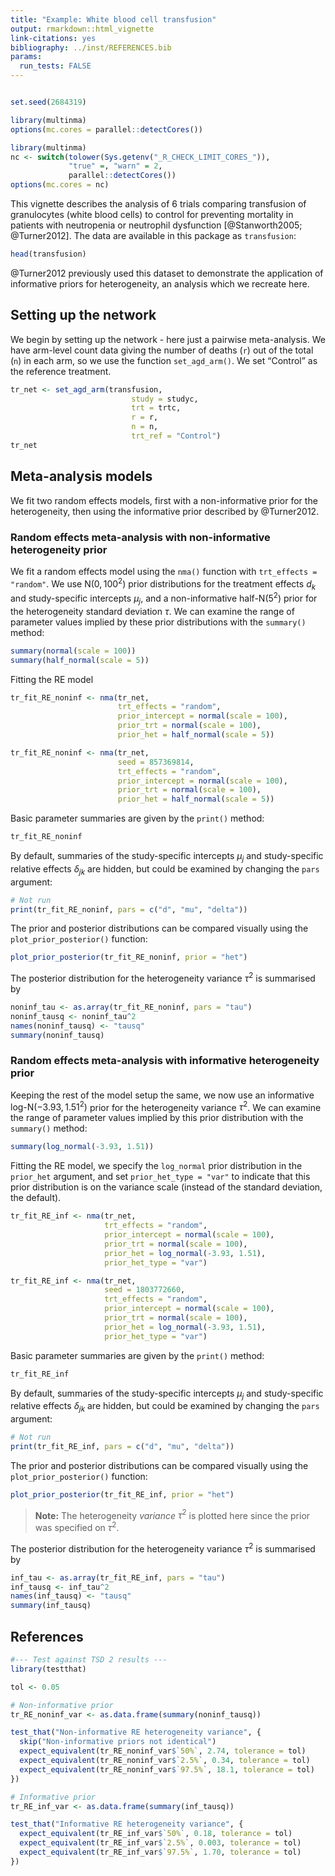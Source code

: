 ```yaml
---
title: "Example: White blood cell transfusion"
output: rmarkdown::html_vignette
link-citations: yes
bibliography: ../inst/REFERENCES.bib
params:
  run_tests: FALSE
---
```


```r
```
```r
set.seed(2684319)
```

```r
library(multinma)
options(mc.cores = parallel::detectCores())
```
```r
library(multinma)
nc <- switch(tolower(Sys.getenv("_R_CHECK_LIMIT_CORES_")), 
             "true" =, "warn" = 2, 
             parallel::detectCores())
options(mc.cores = nc)
```

This vignette describes the analysis of 6 trials comparing transfusion of granulocytes (white blood cells) to control for preventing mortality in patients with neutropenia or neutrophil dysfunction [@Stanworth2005; @Turner2012].
The data are available in this package as `transfusion`:
```r
head(transfusion)
```

@Turner2012 previously used this dataset to demonstrate the application of informative priors for heterogeneity, an analysis which we recreate here.

## Setting up the network
We begin by setting up the network - here just a pairwise meta-analysis.
We have arm-level count data giving the number of deaths (`r`) out of the total (`n`) in each arm, so we use the function `set_agd_arm()`.
We set "Control" as the reference treatment.
```r
tr_net <- set_agd_arm(transfusion, 
                           study = studyc,
                           trt = trtc,
                           r = r, 
                           n = n,
                           trt_ref = "Control")
tr_net
```


## Meta-analysis models
We fit two random effects models, first with a non-informative prior for the heterogeneity, then using the informative prior described by @Turner2012.

### Random effects meta-analysis with non-informative heterogeneity prior
We fit a random effects model using the `nma()` function with `trt_effects = "random"`.
We use $\mathrm{N}(0, 100^2)$ prior distributions for the treatment effects $d_k$ and study-specific intercepts $\mu_j$, and a non-informative $\textrm{half-N}(5^2)$ prior for the heterogeneity standard deviation $\tau$.
We can examine the range of parameter values implied by these prior distributions with the `summary()` method:
```r
summary(normal(scale = 100))
summary(half_normal(scale = 5))
```

Fitting the RE model
```r
tr_fit_RE_noninf <- nma(tr_net, 
                        trt_effects = "random",
                        prior_intercept = normal(scale = 100),
                        prior_trt = normal(scale = 100),
                        prior_het = half_normal(scale = 5))
```
```r
tr_fit_RE_noninf <- nma(tr_net, 
                        seed = 857369814,
                        trt_effects = "random",
                        prior_intercept = normal(scale = 100),
                        prior_trt = normal(scale = 100),
                        prior_het = half_normal(scale = 5))
```

Basic parameter summaries are given by the `print()` method:
```r
tr_fit_RE_noninf
```

By default, summaries of the study-specific intercepts $\mu_j$ and study-specific relative effects $\delta_{jk}$ are hidden, but could be examined by changing the `pars` argument:
```r
# Not run
print(tr_fit_RE_noninf, pars = c("d", "mu", "delta"))
```

The prior and posterior distributions can be compared visually using the `plot_prior_posterior()` function:
```r
plot_prior_posterior(tr_fit_RE_noninf, prior = "het")
```

The posterior distribution for the heterogeneity variance $\tau^2$ is summarised by
```r
noninf_tau <- as.array(tr_fit_RE_noninf, pars = "tau")
noninf_tausq <- noninf_tau^2
names(noninf_tausq) <- "tausq"
summary(noninf_tausq)
```


### Random effects meta-analysis with informative heterogeneity prior
Keeping the rest of the model setup the same, we now use an informative $\textrm{log-N}(-3.93, 1.51^2)$ prior for the heterogeneity variance $\tau^2$.
We can examine the range of parameter values implied by this prior distribution with the `summary()` method:
```r
summary(log_normal(-3.93, 1.51))
```

Fitting the RE model, we specify the `log_normal` prior distribution in the `prior_het` argument, and set `prior_het_type = "var"` to indicate that this prior distribution is on the variance scale (instead of the standard deviation, the default).
```r
tr_fit_RE_inf <- nma(tr_net, 
                     trt_effects = "random",
                     prior_intercept = normal(scale = 100),
                     prior_trt = normal(scale = 100),
                     prior_het = log_normal(-3.93, 1.51),
                     prior_het_type = "var")
```
```r
tr_fit_RE_inf <- nma(tr_net, 
                     seed = 1803772660,
                     trt_effects = "random",
                     prior_intercept = normal(scale = 100),
                     prior_trt = normal(scale = 100),
                     prior_het = log_normal(-3.93, 1.51),
                     prior_het_type = "var")
```

Basic parameter summaries are given by the `print()` method:
```r
tr_fit_RE_inf
```

By default, summaries of the study-specific intercepts $\mu_j$ and study-specific relative effects $\delta_{jk}$ are hidden, but could be examined by changing the `pars` argument:
```r
# Not run
print(tr_fit_RE_inf, pars = c("d", "mu", "delta"))
```

The prior and posterior distributions can be compared visually using the `plot_prior_posterior()` function:
```r
plot_prior_posterior(tr_fit_RE_inf, prior = "het")
```

> **Note:** The heterogeneity _variance_ $\tau^2$ is plotted here since the prior was specified on $\tau^2$.

The posterior distribution for the heterogeneity variance $\tau^2$ is summarised by
```r
inf_tau <- as.array(tr_fit_RE_inf, pars = "tau")
inf_tausq <- inf_tau^2
names(inf_tausq) <- "tausq"
summary(inf_tausq)
```

## References

```r
#--- Test against TSD 2 results ---
library(testthat)

tol <- 0.05

# Non-informative prior
tr_RE_noninf_var <- as.data.frame(summary(noninf_tausq))

test_that("Non-informative RE heterogeneity variance", {
  skip("Non-informative priors not identical")
  expect_equivalent(tr_RE_noninf_var$`50%`, 2.74, tolerance = tol)
  expect_equivalent(tr_RE_noninf_var$`2.5%`, 0.34, tolerance = tol)
  expect_equivalent(tr_RE_noninf_var$`97.5%`, 18.1, tolerance = tol)
})

# Informative prior
tr_RE_inf_var <- as.data.frame(summary(inf_tausq))

test_that("Informative RE heterogeneity variance", {
  expect_equivalent(tr_RE_inf_var$`50%`, 0.18, tolerance = tol)
  expect_equivalent(tr_RE_inf_var$`2.5%`, 0.003, tolerance = tol)
  expect_equivalent(tr_RE_inf_var$`97.5%`, 1.70, tolerance = tol)
})
```

